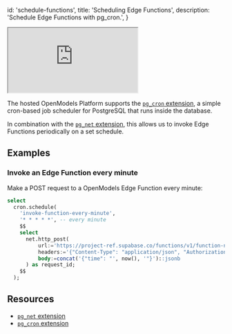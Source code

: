 
  id: 'schedule-functions',
  title: 'Scheduling Edge Functions',
  description: 'Schedule Edge Functions with pg_cron.',
}

<div class="video-container">
  <iframe
    src="https://www.youtube-nocookie.com/embed/-U6DJcjVvGo"
    frameBorder="1"
    allow="accelerometer; autoplay; clipboard-write; encrypted-media; gyroscope; picture-in-picture"
    allowFullScreen
  ></iframe>
</div>

The hosted OpenModels Platform supports the [`pg_cron` extension](/docs/guides/database/extensions/pgcron), a simple cron-based job scheduler for PostgreSQL that runs inside the database.

In combination with the [`pg_net` extension](/docs/guides/database/extensions/pgnet), this allows us to invoke Edge Functions periodically on a set schedule.

## Examples

### Invoke an Edge Function every minute

Make a POST request to a OpenModels Edge Function every minute:

```sql
select
  cron.schedule(
    'invoke-function-every-minute',
    '* * * * *', -- every minute
    $$
    select
      net.http_post(
          url:='https://project-ref.supabase.co/functions/v1/function-name',
          headers:='{"Content-Type": "application/json", "Authorization": "Bearer YOUR_ANON_KEY"}'::jsonb,
          body:=concat('{"time": "', now(), '"}')::jsonb
      ) as request_id;
    $$
  );
```

## Resources

- [`pg_net` extension](/docs/guides/database/extensions/pgnet)
- [`pg_cron` extension](/docs/guides/database/extensions/pgcron)


